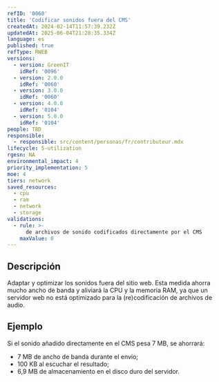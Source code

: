 ```yaml
---
refID: '0060'
title: 'Codificar sonidos fuera del CMS'
createdAt: 2024-02-14T11:57:39.232Z
updatedAt: 2025-06-04T21:28:35.334Z
language: es
published: true
refType: RWEB
versions:
  - version: GreenIT
    idRef: '0096'
  - version: 2.0.0
    idRef: '0060'
  - version: 3.0.0
    idRef: '0060'
  - version: 4.0.0
    idRef: '0104'
  - version: 5.0.0
    idRef: '0104'
people: TBD
responsible:
  - responsible: src/content/personas/fr/contributeur.mdx
lifecycle: 5-utilization
rgesn: NA
environmental_impact: 4
priority_implementation: 5
moe: 4
tiers: network
saved_resources:
  - cpu
  - ram
  - network
  - storage
validations:
  - rule: >-
      de archivos de sonido codificados directamente por el CMS
    maxValue: 0
---
```


## Descripción

Adaptar y optimizar los sonidos fuera del sitio web. Esta medida ahorra mucho ancho de banda y aliviará la CPU y la memoria RAM, ya que un servidor web no está optimizado para la (re)codificación de archivos de audio.

## Ejemplo

Si el sonido añadido directamente en el CMS pesa 7 MB, se ahorrará:
 - 7 MB de ancho de banda durante el envío;
 - 100 KB al escuchar el resultado;
 - 6,9 MB de almacenamiento en el disco duro del servidor.


